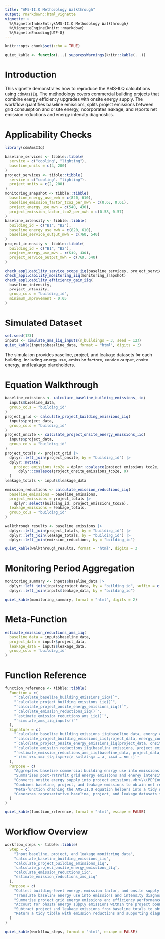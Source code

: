 ```yaml
---
title: "AMS-II.Q Methodology Walkthrough"
output: rmarkdown::html_vignette
vignette: >
  %\VignetteIndexEntry{AMS-II.Q Methodology Walkthrough}
  %\VignetteEngine{knitr::rmarkdown}
  %\VignetteEncoding{UTF-8}
---
```


```r
knitr::opts_chunk$set(echo = TRUE)
```
```r
quiet_kable <- function(...) suppressWarnings(knitr::kable(...))
```


# Introduction

This vignette demonstrates how to reproduce the AMS-II.Q calculations using
`cdmAmsIIq`. The methodology covers commercial building projects that combine
energy efficiency upgrades with onsite energy supply. The workflow quantifies
baseline emissions, splits project emissions between grid consumption and onsite
energy, incorporates leakage, and reports net emission reductions and energy
intensity diagnostics.

# Applicability Checks

```r
library(cdmAmsIIq)

baseline_services <- tibble::tibble(
  service = c("cooling", "lighting"),
  baseline_units = c(4, 200)
)
project_services <- tibble::tibble(
  service = c("cooling", "lighting"),
  project_units = c(2, 200)
)
monitoring_snapshot <- tibble::tibble(
  baseline_energy_use_mwh = c(820, 610),
  baseline_emission_factor_tco2_per_mwh = c(0.62, 0.61),
  project_energy_use_mwh = c(540, 430),
  project_emission_factor_tco2_per_mwh = c(0.58, 0.57)
)
baseline_intensity <- tibble::tibble(
  building_id = c("B1", "B2"),
  baseline_energy_use_mwh = c(820, 610),
  baseline_service_output_mwh = c(760, 540)
)
project_intensity <- tibble::tibble(
  building_id = c("B1", "B2"),
  project_energy_use_mwh = c(540, 430),
  project_service_output_mwh = c(760, 540)
)

check_applicability_service_scope_iiq(baseline_services, project_services)
check_applicability_monitoring_iiq(monitoring_snapshot)
check_applicability_efficiency_gain_iiq(
  baseline_intensity,
  project_intensity,
  group_cols = "building_id",
  minimum_improvement = 0.05
)
```

# Simulated Dataset

```r
set.seed(123)
inputs <- simulate_ams_iiq_inputs(n_buildings = 3, seed = 123)
quiet_kable(inputs$baseline_data, format = "html", digits = 2)
```

The simulation provides baseline, project, and leakage datasets for each
building, including energy use, emission factors, service output, onsite energy,
and leakage placeholders.

# Equation Walkthrough

```r
baseline_emissions <- calculate_baseline_building_emissions_iiq(
  inputs$baseline_data,
  group_cols = "building_id"
)
project_grid <- calculate_project_building_emissions_iiq(
  inputs$project_data,
  group_cols = "building_id"
)
project_onsite <- calculate_project_onsite_energy_emissions_iiq(
  inputs$project_data,
  group_cols = "building_id"
)
project_totals <- project_grid |>
  dplyr::left_join(project_onsite, by = "building_id") |>
  dplyr::mutate(
    project_emissions_tco2e = dplyr::coalesce(project_emissions_tco2e, 0) +
      dplyr::coalesce(project_onsite_emissions_tco2e, 0)
  )
leakage_totals <- inputs$leakage_data

emission_reductions <- calculate_emission_reductions_iiq(
  baseline_emissions = baseline_emissions,
  project_emissions = project_totals |>
    dplyr::select(building_id, project_emissions_tco2e),
  leakage_emissions = leakage_totals,
  group_cols = "building_id"
)

walkthrough_results <- baseline_emissions |>
  dplyr::left_join(project_totals, by = "building_id") |>
  dplyr::left_join(leakage_totals, by = "building_id") |>
  dplyr::left_join(emission_reductions, by = "building_id")

quiet_kable(walkthrough_results, format = "html", digits = 3)
```

# Monitoring Period Aggregation

```r
monitoring_summary <- inputs$baseline_data |>
  dplyr::left_join(inputs$project_data, by = "building_id", suffix = c("_baseline", "_project")) |>
  dplyr::left_join(inputs$leakage_data, by = "building_id")

quiet_kable(monitoring_summary, format = "html", digits = 2)
```

# Meta-Function

```r
estimate_emission_reductions_ams_iiq(
  baseline_data = inputs$baseline_data,
  project_data = inputs$project_data,
  leakage_data = inputs$leakage_data,
  group_cols = "building_id"
)
```

# Function Reference

```r
function_reference <- tibble::tibble(
  Function = c(
    "`calculate_baseline_building_emissions_iiq()`",
    "`calculate_project_building_emissions_iiq()`",
    "`calculate_project_onsite_energy_emissions_iiq()`",
    "`calculate_emission_reductions_iiq()`",
    "`estimate_emission_reductions_ams_iiq()`",
    "`simulate_ams_iiq_inputs()`"
  ),
  Signature = c(
    "`calculate_baseline_building_emissions_iiq(baseline_data, energy_consumption_col = \"baseline_energy_use_mwh\", emission_factor_col = \"baseline_emission_factor_tco2_per_mwh\", service_output_col = \"baseline_service_output_mwh\", group_cols = NULL, output_col = \"baseline_emissions_tco2e\", intensity_col = \"baseline_energy_intensity\")`",
    "`calculate_project_building_emissions_iiq(project_data, energy_consumption_col = \"project_energy_use_mwh\", emission_factor_col = \"project_emission_factor_tco2_per_mwh\", service_output_col = \"project_service_output_mwh\", group_cols = NULL, output_col = \"project_emissions_tco2e\", intensity_col = \"project_energy_intensity\")`",
    "`calculate_project_onsite_energy_emissions_iiq(project_data, onsite_energy_col = \"project_onsite_energy_gj\", emission_factor_col = \"project_onsite_emission_factor_tco2_per_gj\", group_cols = NULL, output_col = \"project_onsite_emissions_tco2e\")`",
    "`calculate_emission_reductions_iiq(baseline_emissions, project_emissions, leakage_emissions = NULL, group_cols = NULL, output_col = \"emission_reductions_tco2e\")`",
    "`estimate_emission_reductions_ams_iiq(baseline_data, project_data, leakage_data = NULL, group_cols = NULL, baseline_energy_consumption_col = \"baseline_energy_use_mwh\", baseline_emission_factor_col = \"baseline_emission_factor_tco2_per_mwh\", baseline_service_output_col = \"baseline_service_output_mwh\", project_energy_consumption_col = \"project_energy_use_mwh\", project_emission_factor_col = \"project_emission_factor_tco2_per_mwh\", project_service_output_col = \"project_service_output_mwh\", project_onsite_energy_col = \"project_onsite_energy_gj\", project_onsite_emission_factor_col = \"project_onsite_emission_factor_tco2_per_gj\", leakage_col = \"leakage_emissions_tco2e\")`",
    "`simulate_ams_iiq_inputs(n_buildings = 4, seed = NULL)`"
  ),
  Purpose = c(
    "Aggregates baseline commercial building energy use into emissions and intensity diagnostics.<br>\\(BE_y = \\sum_i EC^{BL}_{i,y} \\times EF^{BL}_{i,y}\\)",
    "Summarises post-retrofit grid energy emissions and energy intensity.<br>\\(PE^{grid}_y = \\sum_i EC^{PR}_{i,y} \\times EF^{PR}_{i,y}\\)",
    "Converts onsite energy supply into project emissions.<br>\\(PE^{onsite}_y = \\sum_i ONS_{i,y} \\times EF^{onsite}_{i,y}\\)",
    "Combines baseline, project, and leakage emissions to obtain net reductions.<br>\\(ER_y = BE_y - (PE^{grid}_y + PE^{onsite}_y + LE_y)\\)",
    "Meta-function chaining the AMS-II.Q equation helpers into a tidy workflow.<br>\\(ER_y = BE_y - (PE^{grid}_y + PE^{onsite}_y + LE_y)\\)",
    "Generates representative baseline, project, and leakage datasets for demonstrations and tests."
  )
)

quiet_kable(function_reference, format = "html", escape = FALSE)
```

# Workflow Overview

```r
workflow_steps <- tibble::tibble(
  Step = c(
    "Input baseline, project, and leakage monitoring data",
    "calculate_baseline_building_emissions_iiq",
    "calculate_project_building_emissions_iiq",
    "calculate_project_onsite_energy_emissions_iiq",
    "calculate_emission_reductions_iiq",
    "estimate_emission_reductions_ams_iiq"
  ),
  Purpose = c(
    "Collect building-level energy, emission factor, and onsite supply metrics.",
    "Translate baseline energy use into emissions and intensity diagnostics.",
    "Summarise project grid energy emissions and efficiency performance.",
    "Account for onsite energy supply emissions within the project boundary.",
    "Subtract project and leakage emissions from baseline totals to obtain reductions.",
    "Return a tidy tibble with emission reductions and supporting diagnostics."
  )
)

quiet_kable(workflow_steps, format = "html", escape = FALSE)
```

